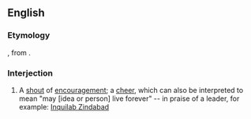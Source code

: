 ==English==

===Etymology===
{{bor|en|ur|زنده باد|tr=zinda bād|withtext=1}}, from {{etyl|fa|en}} {{m|fa|زنده باد|tr=zinda bād}}.

===Interjection===
{{en-interj}}

# {{lb|en|South Asia}} A [[shout]] of [[encouragement]]; a [[cheer]], which can also be interpreted to mean "may [idea or person] live forever" -- in praise of a leader, for example: [[w:Inquilab Zindabad|Inquilab Zindabad]]
